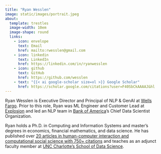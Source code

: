 ```yaml
---
title: "Ryan Wesslen"
image: static/images/portrait.jpeg
about:
  template: trestles
  image-width: 10em
  image-shape: round
  links:
    - icon: envelope
      text: Email
      href: mailto:rwesslen@gmail.com
    - icon: linkedin
      text: LinkedIn
      href: https://linkedin.com/in/ryanwesslen
    - icon: github
      text: GitHub
      href: https://github.com/wesslen
    - text: "{{< ai google-scholar size=xl >}} Google Scholar"
      href: https://scholar.google.com/citations?user=F40SbCkAAAAJ&hl
---
```


Ryan Wesslen is Executive Director and Principal of NLP & GenAI at [Wells Fargo](https://www.wellsfargo.com/). Prior to this role, Ryan was ML Engineer and Customer Lead at [Explosion](https://explosion.ai) and led an NLP team in [Bank of America](https://www.bankofamerica.com/)'s Chief Data Scientist Organization.

Ryan holds a Ph.D. in Computing and Information Systems and master's degrees in economics, financial mathematics, and data science. He has published over [20 articles in human-computer interaction and computational social science with 750+ citations](https://scholar.google.com/citations?user=F40SbCkAAAAJ&hl) and teaches as an adjunct faculty member at [UNC Charlotte's School of Data Science](https://sds.charlotte.edu/).
